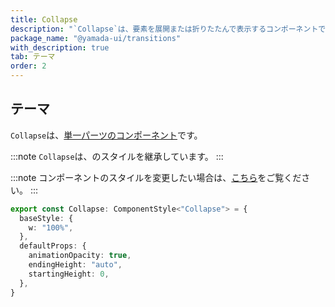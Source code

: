 ```yaml
---
title: Collapse
description: "`Collapse`は、要素を展開または折りたたんで表示するコンポーネントです。"
package_name: "@yamada-ui/transitions"
with_description: true
tab: テーマ
order: 2
---
```


## テーマ

`Collapse`は、[単一パーツのコンポーネント](/styled-system/theming/component-styles#単一パーツのコンポーネント)です。

:::note
`Collapse`は、のスタイルを継承しています。
:::

:::note
コンポーネントのスタイルを変更したい場合は、[こちら](/styled-system/theming/customize-theme#コンポーネントのスタイルを変更する)をご覧ください。
:::

```ts
export const Collapse: ComponentStyle<"Collapse"> = {
  baseStyle: {
    w: "100%",
  },
  defaultProps: {
    animationOpacity: true,
    endingHeight: "auto",
    startingHeight: 0,
  },
}
```

